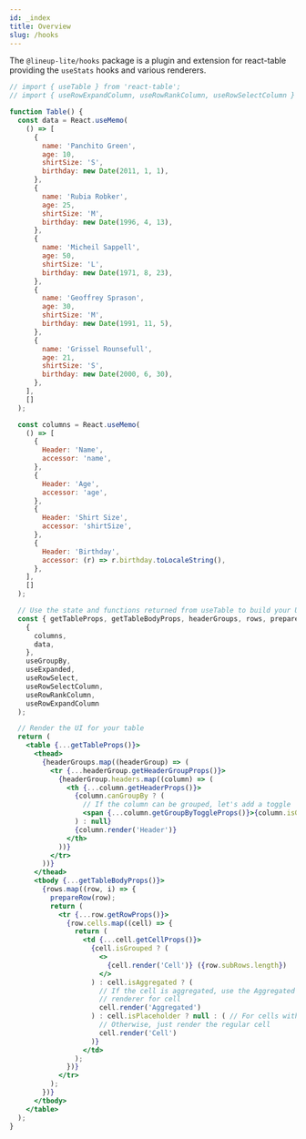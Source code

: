 ```yaml
---
id: _index
title: Overview
slug: /hooks
---
```


The `@lineup-lite/hooks` package is a plugin and extension for react-table providing the `useStats` hooks and various renderers.


```jsx live
// import { useTable } from 'react-table';
// import { useRowExpandColumn, useRowRankColumn, useRowSelectColumn } from '@lineup-lite/hooks';

function Table() {
  const data = React.useMemo(
    () => [
      {
        name: 'Panchito Green',
        age: 10,
        shirtSize: 'S',
        birthday: new Date(2011, 1, 1),
      },
      {
        name: 'Rubia Robker',
        age: 25,
        shirtSize: 'M',
        birthday: new Date(1996, 4, 13),
      },
      {
        name: 'Micheil Sappell',
        age: 50,
        shirtSize: 'L',
        birthday: new Date(1971, 8, 23),
      },
      {
        name: 'Geoffrey Sprason',
        age: 30,
        shirtSize: 'M',
        birthday: new Date(1991, 11, 5),
      },
      {
        name: 'Grissel Rounsefull',
        age: 21,
        shirtSize: 'S',
        birthday: new Date(2000, 6, 30),
      },
    ],
    []
  );

  const columns = React.useMemo(
    () => [
      {
        Header: 'Name',
        accessor: 'name',
      },
      {
        Header: 'Age',
        accessor: 'age',
      },
      {
        Header: 'Shirt Size',
        accessor: 'shirtSize',
      },
      {
        Header: 'Birthday',
        accessor: (r) => r.birthday.toLocaleString(),
      },
    ],
    []
  );

  // Use the state and functions returned from useTable to build your UI
  const { getTableProps, getTableBodyProps, headerGroups, rows, prepareRow } = useTable(
    {
      columns,
      data,
    },
    useGroupBy,
    useExpanded,
    useRowSelect,
    useRowSelectColumn,
    useRowRankColumn,
    useRowExpandColumn
  );

  // Render the UI for your table
  return (
    <table {...getTableProps()}>
      <thead>
        {headerGroups.map((headerGroup) => (
          <tr {...headerGroup.getHeaderGroupProps()}>
            {headerGroup.headers.map((column) => (
              <th {...column.getHeaderProps()}>
                {column.canGroupBy ? (
                  // If the column can be grouped, let's add a toggle
                  <span {...column.getGroupByToggleProps()}>{column.isGrouped ? '🛑 ' : '👊 '}</span>
                ) : null}
                {column.render('Header')}
              </th>
            ))}
          </tr>
        ))}
      </thead>
      <tbody {...getTableBodyProps()}>
        {rows.map((row, i) => {
          prepareRow(row);
          return (
            <tr {...row.getRowProps()}>
              {row.cells.map((cell) => {
                return (
                  <td {...cell.getCellProps()}>
                    {cell.isGrouped ? (
                      <>
                        {cell.render('Cell')} ({row.subRows.length})
                      </>
                    ) : cell.isAggregated ? (
                      // If the cell is aggregated, use the Aggregated
                      // renderer for cell
                      cell.render('Aggregated')
                    ) : cell.isPlaceholder ? null : ( // For cells with repeated values, render null
                      // Otherwise, just render the regular cell
                      cell.render('Cell')
                    )}
                  </td>
                );
              })}
            </tr>
          );
        })}
      </tbody>
    </table>
  );
}
```
